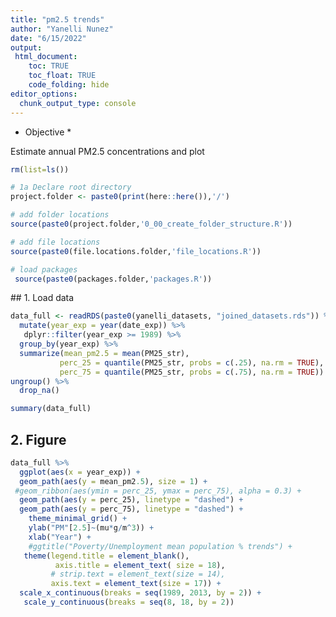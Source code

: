 ```yaml
---
title: "pm2.5 trends"
author: "Yanelli Nunez"
date: "6/15/2022"
output:
 html_document:
    toc: TRUE
    toc_float: TRUE
    code_folding: hide
editor_options: 
  chunk_output_type: console
---
```


* Objective * 

Estimate annual PM2.5 concentrations and plot 


```r

rm(list=ls())

# 1a Declare root directory
project.folder <- paste0(print(here::here()),'/')

# add folder locations
source(paste0(project.folder,'0_00_create_folder_structure.R'))

# add file locations
source(paste0(file.locations.folder,'file_locations.R'))

# load packages
 source(paste0(packages.folder,'packages.R'))


```

 ## 1. Load data

```r

data_full <- readRDS(paste0(yanelli_datasets, "joined_datasets.rds")) %>%
  mutate(year_exp = year(date_exp)) %>%
   dplyr::filter(year_exp >= 1989) %>%
  group_by(year_exp) %>%
  summarize(mean_pm2.5 = mean(PM25_str),
           perc_25 = quantile(PM25_str, probs = c(.25), na.rm = TRUE),
           perc_75 = quantile(PM25_str, probs = c(.75), na.rm = TRUE)) %>%
ungroup() %>%
  drop_na()

summary(data_full)

```

## 2. Figure 

```r

data_full %>%
  ggplot(aes(x = year_exp)) +
  geom_path(aes(y = mean_pm2.5), size = 1) +
 #geom_ribbon(aes(ymin = perc_25, ymax = perc_75), alpha = 0.3) +
  geom_path(aes(y = perc_25), linetype = "dashed") + 
  geom_path(aes(y = perc_75), linetype = "dashed") +
    theme_minimal_grid() +
    ylab("PM"[2.5]~(mu*g/m^3)) +
    xlab("Year") +
    #ggtitle("Poverty/Unemployment mean population % trends") +
   theme(legend.title = element_blank(),
          axis.title = element_text( size = 18),
         # strip.text = element_text(size = 14),
         axis.text = element_text(size = 17)) +
  scale_x_continuous(breaks = seq(1989, 2013, by = 2)) +
   scale_y_continuous(breaks = seq(8, 18, by = 2))

```

